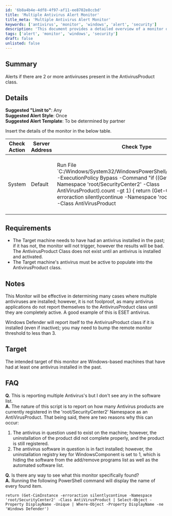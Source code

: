 ```yaml
---
id: '6b8a4b4e-4df8-4f97-af11-ee8702e8ccbd'
title: 'Multiple Antivirus Alert Monitor'
title_meta: 'Multiple Antivirus Alert Monitor'
keywords: ['antivirus', 'monitor', 'windows', 'alert', 'security']
description: 'This document provides a detailed overview of a monitor designed to alert users when two or more antivirus products are present on a Windows machine. It outlines the requirements, setup instructions, and potential FAQs related to the functionality of the monitor.'
tags: ['alert', 'monitor', 'windows', 'security']
draft: false
unlisted: false
---
```

## Summary

Alerts if there are 2 or more antiviruses present in the AntivirusProduct class.

## Details

**Suggested "Limit to"**: Any  
**Suggested Alert Style**: Once  
**Suggested Alert Template**: To be determined by partner  

Insert the details of the monitor in the below table.

| Check Action | Server Address | Check Type | Check Value | Comparator | Interval | Result |
|--------------|----------------|-------------|-------------|------------|----------|--------|
| System       | Default        | Run File `C:/Windows/System32/WindowsPowerShell/v1.0/powershell.exe -ExecutionPolicy Bypass -Command "if ((Get-CimInstance -Namespace 'root/SecurityCenter2' -Class AntiVirusProduct).count -gt 1) \{ return (Get-CimInstance -erroraction silentlycontinue -Namespace 'root/SecurityCenter2' -Class AntiVirusProduct | Select-Object -Property DisplayName -Unique | Where-Object -Property DisplayName -ne 'Windows Defender' ).count } else \{ return }"` | Less Than | 2 |  |  |

## Requirements

- The Target machine needs to have had an antivirus installed in the past; if it has not, the monitor will not trigger, however the results will be bad. The AntivirusProduct Class does not exist until an antivirus is installed and activated.
- The Target machine's antivirus must be active to populate into the AntivirusProduct class.

## Notes

This Monitor will be effective in determining many cases where multiple antiviruses are installed; however, it is not foolproof, as many antivirus applications do not report themselves to the AntivirusProduct class until they are completely active. A good example of this is ESET antivirus.

Windows Defender will report itself to the AntivirusProduct class if it is installed (even if inactive); you may need to bump the remote monitor threshold to less than 3.

## Target

The intended target of this monitor are Windows-based machines that have had at least one antivirus installed in the past.

## FAQ

**Q.** This is reporting multiple Antivirus's but I don't see any in the software list.  
**A.** The nature of this script is to report on how many Antivirus products are currently registered in the 'root/SecurityCenter2' Namespace as an AntiVirusProduct. That being said, there are two reasons why this can occur:
1. The antivirus in question used to exist on the machine; however, the uninstallation of the product did not complete properly, and the product is still registered.
2. The antivirus software in question is in fact installed; however, the uninstallation registry key for WindowsComponent is set to 1, which is hiding the software from the add/remove programs list as well as the automated software list.

**Q.** Is there any way to see what this monitor specifically found?  
**A.** Running the following PowerShell command will display the name of every found item.

```
return (Get-CimInstance -erroraction silentlycontinue -Namespace 'root/SecurityCenter2' -Class AntiVirusProduct | Select-Object -Property DisplayName -Unique | Where-Object -Property DisplayName -ne 'Windows Defender')
```













